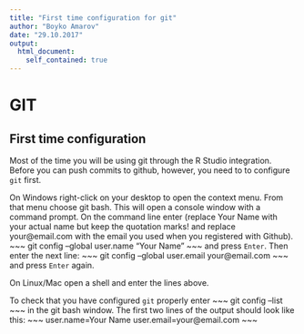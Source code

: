 ```yaml
---
title: "First time configuration for git"
author: "Boyko Amarov"
date: "29.10.2017"
output:
  html_document:
    self_contained: true
---
```


# GIT

## First time configuration

Most of the time you will be using git through the R Studio integration. Before you can push commits to github, however, you need to to configure `git` first.

On Windows right-click on your desktop to open the context menu. From that menu choose git bash. This will open a console window with a command prompt. On the command line enter (replace Your Name with your actual name but keep the quotation marks! and replace your@email.com with the email you used when you registered with Github).
~~~
git config --global user.name "Your Name"
~~~
and press `Enter`. Then enter the next line:
~~~
git config --global user.email your@email.com
~~~
and press `Enter` again.

On Linux/Mac open a shell and enter the lines above.

To check that you have configured `git` properly enter
~~~
git config --list
~~~
in the git bash window. The first two lines of the output should look like this:
~~~
user.name=Your Name
user.email=your@email.com
~~~
